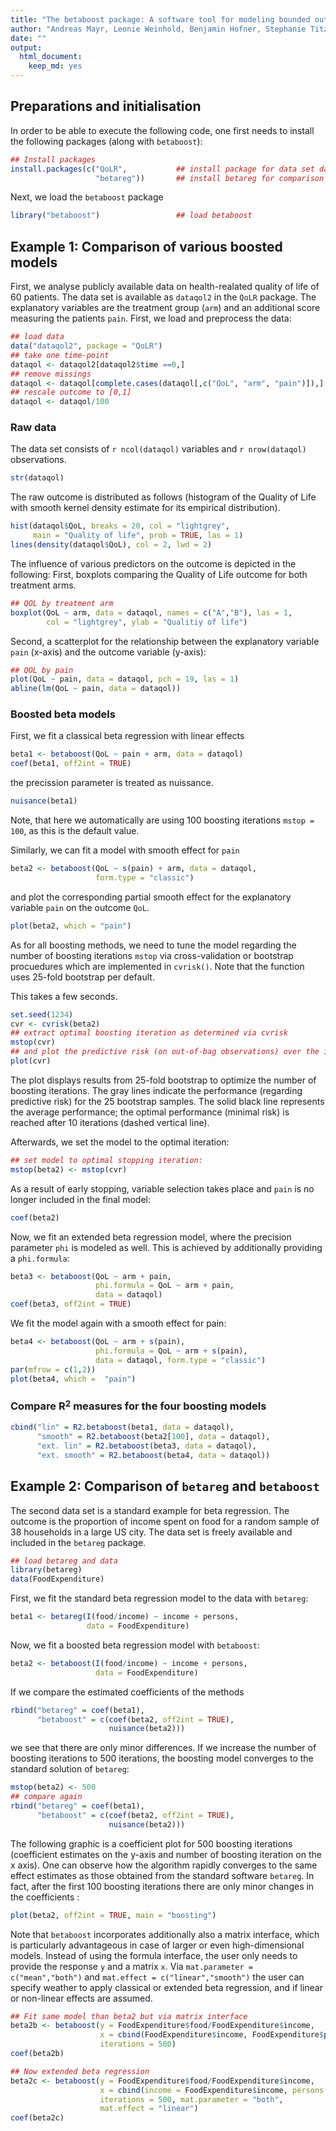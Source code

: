 ```yaml
---
title: "The betaboost package: A software tool for modeling bounded outcome variables in potentially high-dimensional epidemiological data -- Appendix"
author: "Andreas Mayr, Leonie Weinhold, Benjamin Hofner, Stephanie Titze, Olaf Gefeller, Matthias Schmid"
date: ""
output:
  html_document:
    keep_md: yes
---
```


<!--
  %\VignetteEngine{knitr::rmarkdown}
  %\VignetteIndexEntry{Using package betaboost}
-->

## Preparations and initialisation

In order to be able to execute the following code, one first needs to install 
the following packages (along with `betaboost`):
```r
## Install packages
install.packages(c("QoLR",           ## install package for data set dataqol2
                   "betareg"))       ## install betareg for comparison of results  
```

Next, we load the `betaboost` package
```r
library("betaboost")                 ## load betaboost
```

## Example 1: Comparison of various boosted models

First, we analyse publicly available data on health-realated quality of life of 60 patients. The data set is available as `dataqol2` in the `QoLR` package. The explanatory variables are the treatment group (`arm`) and an additional score measuring the patients `pain`. First, we load and preprocess the data:

```r
## load data
data("dataqol2", package = "QoLR")
## take one time-point
dataqol <- dataqol2[dataqol2$time ==0,]
## remove missings
dataqol <- dataqol[complete.cases(dataqol[,c("QoL", "arm", "pain")]),]
## rescale outcome to [0,1]
dataqol <- dataqol/100
```

### Raw data

The data set consists of `r ncol(dataqol)` variables and `r nrow(dataqol)`
observations.
```r
str(dataqol)
``` 

The raw outcome is distributed as follows (histogram of the Quality of Life with smooth kernel density estimate for its empirical distribution).
```r
hist(dataqol$QoL, breaks = 20, col = "lightgrey", 
     main = "Quality of life", prob = TRUE, las = 1)
lines(density(dataqol$QoL), col = 2, lwd = 2)
```

The influence of various predictors on the outcome is depicted in the following: First, boxplots comparing the Quality of Life outcome for both treatment arms. 
```r
## QOL by treatment arm
boxplot(QoL ~ arm, data = dataqol, names = c("A","B"), las = 1,
        col = "lightgrey", ylab = "Qualitiy of life")
```

Second, a scatterplot for the relationship between the explanatory variable `pain` (x-axis) and the outcome variable (y-axis):
```r
## QOL by pain
plot(QoL ~ pain, data = dataqol, pch = 19, las = 1)
abline(lm(QoL ~ pain, data = dataqol))
```

### Boosted beta models

First, we fit a classical beta regression with linear effects
```r
beta1 <- betaboost(QoL ~ pain + arm, data = dataqol)
coef(beta1, off2int = TRUE)
```
the precission parameter is treated as nuissance. 
```r
nuisance(beta1)
```
Note, that here we automatically are using 100 boosting iterations `mstop = 100`, as this is the default value. 

Similarly, we can fit a model with smooth effect for `pain`
```r
beta2 <- betaboost(QoL ~ s(pain) + arm, data = dataqol, 
                   form.type = "classic")
```
and plot the corresponding partial smooth effect for the explanatory variable `pain` on the outcome `QoL`.
```r
plot(beta2, which = "pain")
```

As for all boosting methods, we need to tune the model regarding the number of boosting iterations `mstop` via cross-validation or bootstrap procuedures which are implemented in `cvrisk()`. Note that the function uses 25-fold bootstrap per default. 

This takes a few seconds.
```r
set.seed(1234)
cvr <- cvrisk(beta2)
## extract optimal boosting iteration as determined via cvrisk
mstop(cvr)
## and plot the predictive risk (on out-of-bag observations) over the iterations
plot(cvr)
```

The plot displays results from 25-fold bootstrap to optimize the number of boosting iterations. The gray lines indicate the performance (regarding predictive risk) for the 25 bootstrap samples. The solid black line represents the average performance; the optimal performance (minimal risk) is reached after 10 iterations (dashed vertical line).  

Afterwards, we set the model to the optimal iteration:

```r
## set model to optimal stopping iteration:
mstop(beta2) <- mstop(cvr)
```
As a result of early stopping, variable selection takes place and `pain` is no longer included in the final model:
```r
coef(beta2)
```

Now, we fit an extended beta regression model, where the precision parameter `phi` is 
modeled as well. This is achieved by additionally providing a `phi.formula`:
```r
beta3 <- betaboost(QoL ~ arm + pain, 
                   phi.formula = QoL ~ arm + pain, 
                   data = dataqol)
coef(beta3, off2int = TRUE)
```

We fit the model again with a smooth effect for pain:
```r
beta4 <- betaboost(QoL ~ arm + s(pain), 
                   phi.formula = QoL ~ arm + s(pain),
                   data = dataqol, form.type = "classic")
par(mfrow = c(1,2))
plot(beta4, which =  "pain")
```

### Compare R$^2$ measures for the four boosting models

```r
cbind("lin" = R2.betaboost(beta1, data = dataqol), 
      "smooth" = R2.betaboost(beta2[100], data = dataqol),
      "ext. lin" = R2.betaboost(beta3, data = dataqol),
      "ext. smooth" = R2.betaboost(beta4, data = dataqol))
```

## Example 2: Comparison of `betareg` and `betaboost`

The second data set is a standard example for beta regression. The outcome is the proportion of income spent on food for a random sample of 38 households in a large US city. The data set is freely available and included in the `betareg` package.
```r
## load betareg and data
library(betareg)
data(FoodExpenditure)
``` 

First, we fit the standard beta regression model to the data with `betareg`:
```r
beta1 <- betareg(I(food/income) ~ income + persons, 
                 data = FoodExpenditure)
```

Now, we fit a boosted beta regression model with `betaboost`:
```r
beta2 <- betaboost(I(food/income) ~ income + persons, 
                   data = FoodExpenditure)
```

If we compare the estimated coefficients of the methods 
```r
rbind("betareg" = coef(beta1), 
      "betaboost" = c(coef(beta2, off2int = TRUE), 
                      nuisance(beta2)))
```
we see that there are only minor differences. If we increase the number of boosting
iterations to 500 iterations,  the boosting model converges to the standard solution of `betareg`:
```r
mstop(beta2) <- 500
## compare again
rbind("betareg" = coef(beta1), 
      "betaboost" = c(coef(beta2, off2int = TRUE), 
                      nuisance(beta2)))
```

The following graphic is a coefficient plot for 500 boosting iterations (coefficient estimates on the y-axis and number of boosting iteration on the x axis). One can observe how the algorithm rapidly converges to the same effect estimates as those obtained from the standard software `betareg`. In fact, after the first 100 boosting iterations there are only minor changes in the coefficients :
```r
plot(beta2, off2int = TRUE, main = "boosting")
```

Note that `betaboost` incorporates additionally also a matrix interface, which is particularly advantageous in case of larger or even high-dimensional models. Instead of using the formula interface, the user only needs to provide the response `y` and a matrix `x`. Via `mat.parameter = c("mean","both")` and `mat.effect = c("linear","smooth")` the user can specify weather to apply classical or extended beta regression, and if linear or non-linear effects are assumed. 

```r
## Fit same model than beta2 but via matrix interface
beta2b <- betaboost(y = FoodExpenditure$food/FoodExpenditure$income, 
                    x = cbind(FoodExpenditure$income, FoodExpenditure$persons),
                    iterations = 500)
coef(beta2b)
```


```r
## Now extended beta regression
beta2c <- betaboost(y = FoodExpenditure$food/FoodExpenditure$income, 
                    x = cbind(income = FoodExpenditure$income, persons = FoodExpenditure$persons),
                    iterations = 500, mat.parameter = "both", 
                    mat.effect = "linear")
coef(beta2c)
```

